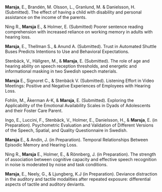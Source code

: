 **Marsja**, E., Brandén, M. Olsson, L., Granlund, M. & Danielsson, H. (Submitted). The effect of having a child with disability and personal assistance on the income of the parents.

Ning R., **Marsja** E., & Holmer, E. (Submitted) Poorer sentence reading comprehension with increased reliance on working memory in adults with hearing loss.

**Marsja**, E., Thellman S., & Anund A. (Submitted). Trust in Automated Shuttle Buses Predicts Intentions to Use and Behavioral Expectations.

Stenbäck, V., Hällgren,  M., & **Marsja**, E. (Submitted). The role of age and hearing ability on speech reception thresholds, and energetic and informational masking in two Swedish speech materials.

**Marsja** E.,  Signoret C., & Stenbäck V. (Submitted).  Listening Effort in Video Meetings: Positive and Negative Experiences of Employees with Hearing Loss.

Fohlin, M., Åkerman A-K, & **Marsja**, E. (Submitted). Exploring the Applicability of the Emotional Availability Scales in Dyads of Adolescents and their Foster Care Parent.

Ingo, E., Luccini, F., Stenbäck, V., Holmer, E.,  Danielsson, H., & **Marsja**, E. (in Preparation). Psychometric Evaluation and Validation of Different Versions of the Speech, Spatial, and Quality Questionnaire in Swedish.

**Marsja** E., & Andin, J. (in Preparation). Temporal Relationships Between Episodic Memory and Hearing Loss.

Ning R., **Marsja** E., Holmer, E., & Rönnberg, J. (in Preparation). The strength of association between cognitive capacity and effective speech recognition in noise is moderated by noise and task conditions.

**Marsja**, E., Neely, G., & Ljungberg, K.J (in Preparation). Deviance distraction in the auditory and tactile modalities after repeated exposure: differential aspects of tactile and auditory deviants.
